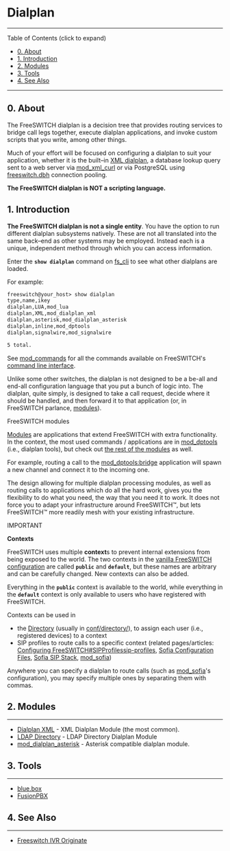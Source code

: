 
# Dialplan 

 

---

Table of Contents (click to expand)

* [0\. About](#0-about)
* [1\. Introduction](#1-introduction)
* [2\. Modules](#2-modules)
* [3\. Tools](#3-tools)
* [4\. See Also](#4-see-also--)

---

## 0\. About

The FreeSWITCH dialplan is a decision tree that provides routing services to bridge call legs together, execute dialplan applications, and invoke custom scripts that you write, among other things.

Much of your effort will be focused on configuring a dialplan to suit your application, whether it is the built–in [XML dialplan](./XML-Dialplan/index.mdx#about), a database lookup query sent to a web server via [mod\_xml\_curl](../Modules/mod_xml_curl_1049001.mdx) or via PostgreSQL using [freeswitch.dbh](../Databases/Lua-FreeSWITCH-Dbh_3965358.mdx#about) connection pooling.

**The FreeSWITCH dialplan is NOT a scripting language.**

## 1\. Introduction

**The FreeSWITCH dialplan is not a single entity**. You have the option to run different dialplan subsystems natively. These are not all translated into the same back–end as other systems may be employed. Instead each is a unique, independent method through which you can access information.

Enter the **`show dialplan`** command on [fs\_cli](../Client-and-Developer-Interfaces/1048948.mdx#or) to see what other dialplans are loaded.

For example:

```xml
freeswitch@your_host> show dialplan
type,name,ikey
dialplan,LUA,mod_lua
dialplan,XML,mod_dialplan_xml
dialplan,asterisk,mod_dialplan_asterisk
dialplan,inline,mod_dptools
dialplan,signalwire,mod_signalwire

5 total.

```

See [mod\_commands](../Modules/mod_commands_1966741.mdx#--) for all the commands available on FreeSWITCH's [command line interface](../Client-and-Developer-Interfaces/1048948.mdx#or).

Unlike some other switches, the dialplan is not designed to be a be-all and end-all configuration language that you put a bunch of logic into. The dialplan, quite simply, is designed to take a call request, decide where it should be handled, and then forward it to that application (or, in FreeSWITCH parlance, [modules](../Modules/index.mdx#about)). 

FreeSWITCH modules

[Modules](../Modules/index.mdx#about) are applications that extend FreeSWITCH with extra functionality. In the context, the most used commands / applications are in [mod\_dptools](../Modules/mod_dptools_1970333.mdx#-c) (i.e., dialplan tools), but check out [the rest of the modules](../Modules/index.mdx#about) as well.

For example, routing a call to the [mod\_dptools:bridge](../Modules/mod-dptools/6586484.mdx#45-user) application will spawn a new channel and connect it to the incoming one.

The design allowing for multiple dialplan processing modules, as well as routing calls to applications which do all the hard work, gives you the flexibility to do what you need, the way that you need it to work. It does not force you to adapt your infrastructure around FreeSWITCH™, but lets FreeSWITCH™ more readily mesh with your existing infrastructure.

IMPORTANT

**Contexts**

FreeSWITCH uses multiple **context**s to prevent internal extensions from being exposed to the world. The two contexts in the [vanilla FreeSWITCH configuration](../Configuration/Default-Configuration_6587388.mdx#mod_vp8) are called **`public`** and **`default`**, but these names are arbitrary and can be carefully changed. New contexts can also be added.

Everything in the **`public`** context is available to the world, while everything in the **`default`** context is only available to users who have registered with FreeSWITCH.

Contexts can be used in

* the [Directory](../Directory/index.mdx#about) (usually in [conf/directory/](../Configuration/Default-Configuration_6587388#configuration)), to assign each user (i.e., registered devices) to a context
* SIP profiles to route calls to a specific context (related pages/articles: [Configuring FreeSWITCH#SIPProfilessip-profiles](../Configuration/Configuring-FreeSWITCH/index.mdx#configuration), [Sofia Configuration Files](../Configuration/Sofia-SIP-Stack/Sofia-Configuration-Files_7144453.mdx#--), [Sofia SIP Stack](../Configuration/Sofia-SIP-Stack/index.mdx#faq), [mod\_sofia](../Modules/mod_sofia_1048707.mdx#about))

Anywhere you can specify a dialplan to route calls (such as [mod\_sofia](../Modules/mod_sofia_1048707.mdx#about)'s configuration), you may specify multiple ones by separating them with commas.

## 2\. Modules

---

* [Dialplan XML](./XML-Dialplan/index.mdx#about) \- XML Dialplan Module (the most common).
* [LDAP Directory](../Directory/LDAP-Directory_1048997.mdx#about) \- LDAP Directory Dialplan Module
* [mod\_dialplan\_asterisk](../Modules/mod_dialplan_asterisk_3966416.mdx#about) \- Asterisk compatible dialplan module.

## 3\. Tools

---

* [blue.box](http://www.2600hz.org/)
* [FusionPBX](http://www.fusionpbx.com/)

## 4\. See Also  

---

* [Freeswitch IVR Originate](./Freeswitch-IVR-Originate_9634753.mdx#channel-variables)

  


